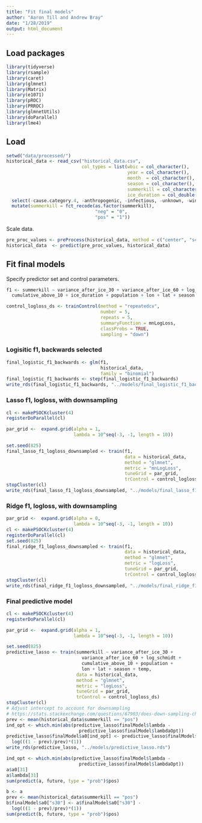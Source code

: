 ```yaml
---
title: "Fit final models"
author: "Aaron Till and Andrew Bray"
date: "1/28/2019"
output: html_document
---
```


## Load packages

```r
library(tidyverse)
library(rsample)
library(caret)
library(glmnet)
library(Matrix)
library(e1071)
library(pROC)
library(PRROC) 
library(glmnetUtils)
library(doParallel)
library(lme4)
```

## Load 

```r
setwd("data/processed/")
historical_data <- read_csv("historical_data.csv",
                            col_types = list(wbic = col_character(),
                                             year = col_character(),
                                             month  = col_character(),
                                             season = col_character(),
                                             summerkill = col_character(),
                                             ice_duration = col_double())) %>%
  select(-cause.category.4, -anthropogenic, -infectious, -unknown, -winterkill) %>%
  mutate(summerkill = fct_recode(as.factor(summerkill),
                                 "neg" = "0",
                                 "pos" = "1"))
```

Scale data.

```r
pre_proc_values <- preProcess(historical_data, method = c("center", "scale"))
historical_data  <- predict(pre_proc_values, historical_data)
```


## Fit final models

Specify predictor set and control parameters.

```r
f1 <- summerkill ~ variance_after_ice_30 + variance_after_ice_60 + log_schmidt +
  cumulative_above_10 + ice_duration + population + lon + lat + season + temp

control_logloss_ds <- trainControl(method = "repeatedcv",
                                   number = 5,
                                   repeats = 5,
                                   summaryFunction = mnLogLoss,
                                   classProbs = TRUE,
                                   sampling = "down")
```

### Logisitic f1, backwards selected

```r
final_logistic_f1_backwards <- glm(f1,
                                   historical_data,
                                   family = "binomial") 
final_logistic_f1_backwards <- step(final_logistic_f1_backwards)
write_rds(final_logistic_f1_backwards, "../models/final_logistic_f1_backwards.rds")
```

### Lasso f1, logloss, with downsampling

```r
cl <- makePSOCKcluster(4)
registerDoParallel(cl)

par_grid <-  expand.grid(alpha = 1,
                         lambda = 10^seq(-3, -1, length = 10))

set.seed(825)
final_lasso_f1_logloss_downsampled <- train(f1, 
                                            data = historical_data, 
                                            method = "glmnet", 
                                            metric = "mnLogLoss",
                                            tuneGrid = par_grid,
                                            trControl = control_logloss_ds)
stopCluster(cl)
write_rds(final_lasso_f1_logloss_downsampled, "../models/final_lasso_f1_logloss_downsampled.rds")
```

### Ridge f1, logloss, with downsampling

```r
par_grid <-  expand.grid(alpha = 0,
                         lambda = 10^seq(-3, -1, length = 10))
cl <- makePSOCKcluster(4)
registerDoParallel(cl)
set.seed(825)
final_ridge_f1_logloss_downsampled <- train(f1, 
                                            data = historical_data, 
                                            method = "glmnet",
                                            metric = "logLoss",
                                            tuneGrid = par_grid,
                                            trControl = control_logloss_ds)
stopCluster(cl)
write_rds(final_ridge_f1_logloss_downsampled, "../models/final_ridge_f1_logloss_downsampled.rds")
```

### Final predictive model

```r
cl <- makePSOCKcluster(4)
registerDoParallel(cl)

par_grid <-  expand.grid(alpha = 1,
                         lambda = 10^seq(-3, -1, length = 10))

set.seed(825)
predictive_lasso <- train(summerkill ~ variance_after_ice_30 + 
                            variance_after_ice_60 + log_schmidt +
                            cumulative_above_10 + population + 
                            lon + lat + season + temp, 
                          data = historical_data, 
                          method = "glmnet", 
                          metric = "logLoss",
                          tuneGrid = par_grid,
                          trControl = control_logloss_ds)
stopCluster(cl)
# Adjust intercept to account for downsampling
# https://stats.stackexchange.com/questions/67903/does-down-sampling-change-logistic-regression-coefficients
prev <- mean(historical_data$summerkill == "pos")
ind_opt <- which.min(abs(predictive_lasso$finalModel$lambda -
                           predictive_lasso$finalModel$lambdaOpt))
predictive_lasso$finalModel$a0[ind_opt] <- predictive_lasso$finalModel$a0[ind_opt] - 
  log(((1 - prev)/prev)*(1))
write_rds(predictive_lasso, "../models/predictive_lasso.rds")
```

```r
ind_opt <- which.min(abs(predictive_lasso$finalModel$lambda -
                           predictive_lasso$finalModel$lambdaOpt))
a$a0[31]
a$lambda[31]
sum(predict(a, future, type = "prob")$pos)

b <- a
prev <- mean(historical_data$summerkill == "pos")
b$finalModel$a0["s30"] <- a$finalModel$a0["s30"] - 
  log(((1 - prev)/prev)*(1))
sum(predict(b, future, type = "prob")$pos)
```

